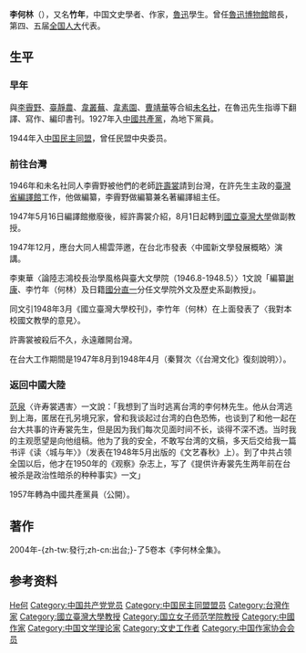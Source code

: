 {{expand|time=2009-06-25T13:51:33+00:00}}
'''李何林'''（{{bd|1904年|1月|1988年|11月}}），又名'''竹年'''，中国文史學者、作家，[[魯迅|魯迅]]學生。曾任[[魯迅博物館|魯迅博物館]]館長，第四、五届[[全国人大|全国人大]]代表。

== 生平 ==
=== 早年 ===
與[[李霽野|李霽野]]、[[臺靜農|臺靜農]]、[[韋叢蕪|韋叢蕪]]、[[韋素園|韋素園]]、[[曹靖華|曹靖華]]等合組[[未名社|未名社]]，在魯迅先生指導下翻譯、寫作、編印書刊。1927年入[[中國共產黨|中國共產黨]]，為地下黨員。

1944年入[[中国民主同盟|中国民主同盟]]，曾任民盟中央委员。

=== 前往台灣 ===
1946年和未名社同人李霽野被他們的老師[[許壽裳|許壽裳]]請到台灣，在許先生主政的[[臺灣省編譯館|臺灣省編譯館]]工作，他做編纂，李霽野做編纂兼名著編譯組主任。

1947年5月16日編譯館撤廢後，經許壽裳介紹，8月1日起轉到[[國立臺灣大學|國立臺灣大學]]做副教授。

1947年12月，應台大同人楊雲萍邀，在台北市發表〈中國新文學發展概略〉演講。

李東華〈論陸志鴻校長治學風格與臺大文學院（1946.8-1948.5）〉1文說「編纂[[謝康|謝康]]、李竹年（何林）及日籍[[國分直一|國分直一]]分任文學院外文及歷史系副教授」。

同文引1948年3月《國立臺灣大學校刊》，李竹年（何林）在上面發表了〈我對本校國文教學的意見〉。

許壽裳被殺后不久，永遠離開台灣。

在台大工作期間是1947年8月到1948年4月（秦賢次〈《台灣文化》復刻說明〉）。

=== 返回中國大陸 ===
[[范泉|范泉]]〈许寿裳遇害〉一文說：「我想到了当时逃离台湾的李何林先生。他从台湾逃到上海，匿居在孔另境兄家，曾和我谈起过台湾的白色恐怖，也谈到了和他一起在台大共事的许寿裳先生，但是因为我们每次见面时间不长，谈得不深不透。当时我的主观愿望是向他组稿。他为了我的安全，不敢写台湾的文稿，多天后交给我一篇书评《读〈城与年〉》（发表在1948年5月出版的《文艺春秋》上）。到了中共占领全国以后，他才在1950年的《观察》杂志上，写了《提供许寿裳先生两年前在台被杀是政治性暗杀的种种事实》一文」

1957年轉為中國共產黨員（公開）。

== 著作 ==
2004年-{zh-tw:發行;zh-cn:出台;}-了5卷本《李何林全集》。

== 参考资料 ==
{{reflist}}

{{中国近现代文学}}
{{中华全国文学工作者协会第一届全国委员会}}
{{中国作家协会第三届理事会}}
{{中国文学艺术界联合会第四届全国委员会}}

{{Authority control}}
{{DEFAULTSORT:Li李}}
[[Category:李姓|He何]]
[[Category:中国共产党党员|Category:中国共产党党员]]
[[Category:中国民主同盟盟员|Category:中国民主同盟盟员]]
[[Category:台灣作家|Category:台灣作家]]
[[Category:國立臺灣大學教授|Category:國立臺灣大學教授]]
[[Category:国立女子师范学院教授|Category:国立女子师范学院教授]]
[[Category:中國作家|Category:中國作家]]
[[Category:中国文学理论家|Category:中国文学理论家]]
[[Category:文史工作者|Category:文史工作者]]
[[Category:中国作家协会会员|Category:中国作家协会会员]]